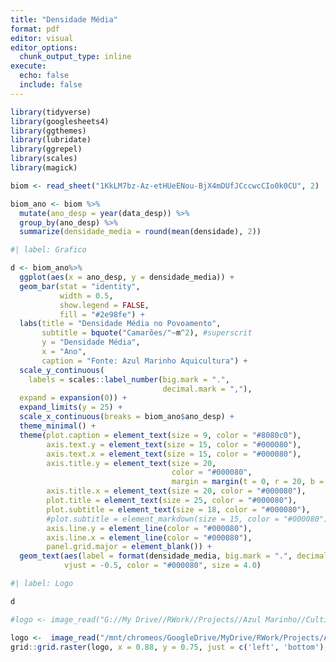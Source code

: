 ```yaml
---
title: "Densidade Média"
format: pdf
editor: visual
editor_options: 
  chunk_output_type: inline
execute:
  echo: false
  include: false
---
```


```r
library(tidyverse)
library(googlesheets4)
library(ggthemes)
library(lubridate)
library(ggrepel)
library(scales)
library(magick)
```

```r
biom <- read_sheet("1KkLM7bz-Az-etHUeENou-BjX4mDUfJCccwcCIo0k0CU", 2)
```

```r

biom_ano <- biom %>%
  mutate(ano_desp = year(data_desp)) %>% 
  group_by(ano_desp) %>%
  summarize(densidade_media = round(mean(densidade), 2))

```

```r

#| label: Grafico

d <- biom_ano%>%
  ggplot(aes(x = ano_desp, y = densidade_media)) +
  geom_bar(stat = "identity", 
           width = 0.5, 
           show.legend = FALSE,
           fill = "#2e98fe") +
  labs(title = "Densidade Média no Povoamento",
       subtitle = bquote("Camarões/"~m^2), #superscrit
       y = "Densidade Média",
       x = "Ano",
       caption = "Fonte: Azul Marinho Aquicultura") +
  scale_y_continuous(
    labels = scales::label_number(big.mark = ".",
                                  decimal.mark = ","),
  expand = expansion(0)) +
  expand_limits(y = 25) +
  scale_x_continuous(breaks = biom_ano$ano_desp) +
  theme_minimal() +
  theme(plot.caption = element_text(size = 9, color = "#8080c0"),
        axis.text.y = element_text(size = 15, color = "#000080"),
        axis.text.x = element_text(size = 15, color = "#000080"),
        axis.title.y = element_text(size = 20,
                                    color = "#000080",
                                    margin = margin(t = 0, r = 20, b = 0, l = 0)),
        axis.title.x = element_text(size = 20, color = "#000080"),
        plot.title = element_text(size = 25, color = "#000080"),
        plot.subtitle = element_text(size = 18, color = "#000080"),
        #plot.subtitle = element_markdown(size = 15, color = "#000080"),
        axis.line.y = element_line(color = "#000080"),
        axis.line.x = element_line(color = "#000080"),
        panel.grid.major = element_blank()) +
  geom_text(aes(label = format(densidade_media, big.mark = ".", decimal.mark = ",")),
            vjust = -0.5, color = "#000080", size = 4.0) 

```

```r

#| label: Logo

d

#logo <- image_read("G://My Drive//RWork//Projects//Azul Marinho//Cultivos//Images//azul_logo_transp.png") # no windows

logo <-  image_read("/mnt/chromeos/GoogleDrive/MyDrive/RWork/Projects/Azul Marinho/Cultivos/Images/azul_logo_transp.png") # no ChromeOS 
grid::grid.raster(logo, x = 0.88, y = 0.75, just = c('left', 'bottom'), width = unit(0.9, 'inches'))

```
